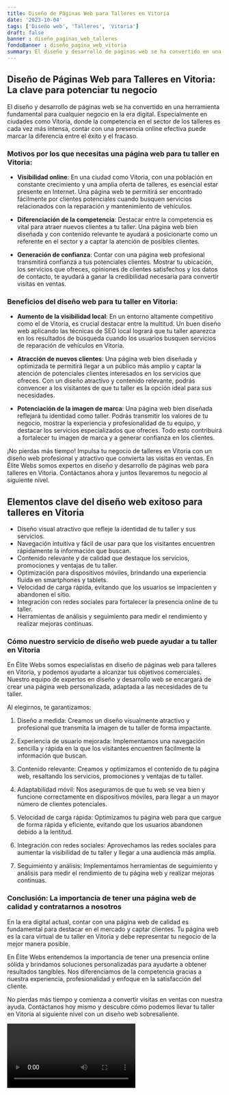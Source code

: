 ```yaml
---
title: Diseño de Páginas Web para Talleres en Vitoria
date: '2023-10-04'
tags: ['Diseño web', 'Talleres', 'Vitoria']
draft: false
banner : diseño_paginas_web_talleres
fondoBanner : diseño_pagina_web_vitoria
summary: El diseño y desarrollo de páginas web se ha convertido en una herramienta fundamental para cualquier negocio en la era digital. Especialmente en ciudades como Vitoria, donde la competencia en el sector de los talleres es cada vez más intensa, contar con una presencia online efectiva puede marcar la diferencia entre el éxito y el fracaso.
---
```


## Diseño de Páginas Web para Talleres en Vitoria: La clave para potenciar tu negocio

El diseño y desarrollo de páginas web se ha convertido en una herramienta fundamental para cualquier negocio en la era digital. Especialmente en ciudades como Vitoria, donde la competencia en el sector de los talleres es cada vez más intensa, contar con una presencia online efectiva puede marcar la diferencia entre el éxito y el fracaso.

### Motivos por los que necesitas una página web para tu taller en Vitoria:

- **Visibilidad online**: En una ciudad como Vitoria, con una población en constante crecimiento y una amplia oferta de talleres, es esencial estar presente en Internet. Una página web te permitirá ser encontrado fácilmente por clientes potenciales cuando busquen servicios relacionados con la reparación y mantenimiento de vehículos.

- **Diferenciación de la competencia**: Destacar entre la competencia es vital para atraer nuevos clientes a tu taller. Una página web bien diseñada y con contenido relevante te ayudará a posicionarte como un referente en el sector y a captar la atención de posibles clientes.

- **Generación de confianza**: Contar con una página web profesional transmitirá confianza a tus potenciales clientes. Mostrar tu ubicación, los servicios que ofreces, opiniones de clientes satisfechos y los datos de contacto, te ayudará a ganar la credibilidad necesaria para convertir visitas en ventas.

### Beneficios del diseño web para tu taller en Vitoria:

- **Aumento de la visibilidad local**: En un entorno altamente competitivo como el de Vitoria, es crucial destacar entre la multitud. Un buen diseño web aplicando las técnicas de SEO local logrará que tu taller aparezca en los resultados de búsqueda cuando los usuarios busquen servicios de reparación de vehículos en Vitoria.

- **Atracción de nuevos clientes**: Una página web bien diseñada y optimizada te permitirá llegar a un público más amplio y captar la atención de potenciales clientes interesados en los servicios que ofreces. Con un diseño atractivo y contenido relevante, podrás convencer a los visitantes de que tu taller es la opción ideal para sus necesidades.

- **Potenciación de la imagen de marca**: Una página web bien diseñada reflejará tu identidad como taller. Podrás transmitir los valores de tu negocio, mostrar la experiencia y profesionalidad de tu equipo, y destacar los servicios especializados que ofreces. Todo esto contribuirá a fortalecer tu imagen de marca y a generar confianza en los clientes.

¡No pierdas más tiempo! Impulsa tu negocio de talleres en Vitoria con un diseño web profesional y atractivo que convierta las visitas en ventas. En Élite Webs somos expertos en diseño y desarrollo de páginas web para talleres en Vitoria. Contáctanos ahora y juntos llevaremos tu negocio al siguiente nivel.

<GifSeo />

<Cta />

## Elementos clave del diseño web exitoso para talleres en Vitoria

- Diseño visual atractivo que refleje la identidad de tu taller y sus servicios.
- Navegación intuitiva y fácil de usar para que los visitantes encuentren rápidamente la información que buscan.
- Contenido relevante y de calidad que destaque los servicios, promociones y ventajas de tu taller.
- Optimización para dispositivos móviles, brindando una experiencia fluida en smartphones y tablets.
- Velocidad de carga rápida, evitando que los usuarios se impacienten y abandonen el sitio.
- Integración con redes sociales para fortalecer la presencia online de tu taller.
- Herramientas de análisis y seguimiento para medir el rendimiento y realizar mejoras continuas.

### Cómo nuestro servicio de diseño web puede ayudar a tu taller en Vitoria

En Élite Webs somos especialistas en diseño de páginas web para talleres en Vitoria, y podemos ayudarte a alcanzar tus objetivos comerciales. Nuestro equipo de expertos en diseño y desarrollo web se encargará de crear una página web personalizada, adaptada a las necesidades de tu taller.

Al elegirnos, te garantizamos:

1. Diseño a medida: Creamos un diseño visualmente atractivo y profesional que transmita la imagen de tu taller de forma impactante.

2. Experiencia de usuario mejorada: Implementamos una navegación sencilla y rápida en la que los visitantes encuentren fácilmente la información que buscan.

3. Contenido relevante: Creamos y optimizamos el contenido de tu página web, resaltando los servicios, promociones y ventajas de tu taller.

4. Adaptabilidad móvil: Nos aseguramos de que tu web se vea bien y funcione correctamente en dispositivos móviles, para llegar a un mayor número de clientes potenciales.

5. Velocidad de carga rápida: Optimizamos tu página web para que cargue de forma rápida y eficiente, evitando que los usuarios abandonen debido a la lentitud.

6. Integración con redes sociales: Aprovechamos las redes sociales para aumentar la visibilidad de tu taller y llegar a una audiencia más amplia.

7. Seguimiento y análisis: Implementamos herramientas de seguimiento y análisis para medir el rendimiento de tu página web y realizar mejoras continuas.

### Conclusión: La importancia de tener una página web de calidad y contratarnos a nosotros

En la era digital actual, contar con una página web de calidad es fundamental para destacar en el mercado y captar clientes. Tu página web es la cara virtual de tu taller en Vitoria y debe representar tu negocio de la mejor manera posible.

En Élite Webs entendemos la importancia de tener una presencia online sólida y brindamos soluciones personalizadas para ayudarte a obtener resultados tangibles. Nos diferenciamos de la competencia gracias a nuestra experiencia, profesionalidad y enfoque en la satisfacción del cliente.

No pierdas más tiempo y comienza a convertir visitas en ventas con nuestra ayuda. Contáctanos hoy mismo y descubre cómo podemos llevar tu taller en Vitoria al siguiente nivel con un diseño web sobresaliente.

<Video />

<CtaBot job='Talleres' city='Vitoria'/>

<Gmaps query='Vitoria+españa+maps' />